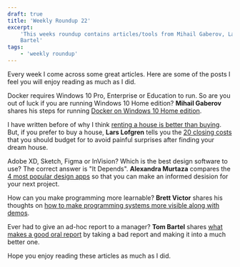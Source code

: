 ```yaml
---
draft: true
title: 'Weekly Roundup 22'
excerpt:
    'This weeks roundup contains articles/tools from Mihail Gaberov, Lars Lofgren, Alexandra Murtaza, Bret Victor, Tom
    Bartel'
tags:
    - 'weekly roundup'
---
```


Every week I come across some great articles. Here are some of the posts I feel you will enjoy reading as much as I did.

Docker requires Windows 10 Pro, Enterprise or Education to run. So are you out of luck if you are running Windows 10
Home edition? **Mihail Gaberov** shares his steps for running
[Docker on Windows 10 Home edition](https://mihail-gaberov.eu/how-to-run-docker-on-windows-10-home-edition/).

I have written before of why I think [renting a house is better than buying](./rent-buy-house). But, if you prefer to
buy a house, **Lars Lofgren** tells you the
[20 closing costs](https://www.iwillteachyoutoberich.com/blog/closing-costs/) that you should budget for to avoid
painful surprises after finding your dream house.

Adobe XD, Sketch, Figma or InVision? Which is the best design software to use? The correct answer is "It Depends".
**Alexandra Murtaza** compares the
[4 most popular design apps](https://www.creative-tim.com/blog/web-design/adobe-xd-vs-sketch-figma-invision/) so that
you can make an informed desision for your next project.

How can you make programming more learnable? **Brett Victor** shares his thoughts on
[how to make programming systems more visible along with demos](http://worrydream.com/LearnableProgramming/).

Ever had to give an ad-hoc report to a manager? **Tom Bartel** shares
[what makes a good oral report](https://www.tombartel.me/blog/right-level-of-abstraction/) by taking a bad report and
making it into a much better one.

Hope you enjoy reading these articles as much as I did.
